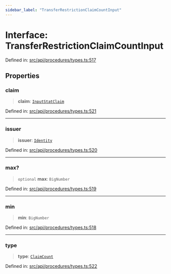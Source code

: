 ```yaml
---
sidebar_label: "TransferRestrictionClaimCountInput"
---
```


# Interface: TransferRestrictionClaimCountInput

Defined in: [src/api/procedures/types.ts:517](https://github.com/PolymeshAssociation/polymesh-sdk/blob/bee6a2fe7a8ce5db42a6982e793782182cde2153/src/api/procedures/types.ts#L517)

## Properties

### claim

> **claim**: [`InputStatClaim`](../../../entities/types/type-aliases/InputStatClaim.mdx)

Defined in: [src/api/procedures/types.ts:521](https://github.com/PolymeshAssociation/polymesh-sdk/blob/bee6a2fe7a8ce5db42a6982e793782182cde2153/src/api/procedures/types.ts#L521)

***

### issuer

> **issuer**: [`Identity`](../../../entities/Identity/classes/Identity.mdx)

Defined in: [src/api/procedures/types.ts:520](https://github.com/PolymeshAssociation/polymesh-sdk/blob/bee6a2fe7a8ce5db42a6982e793782182cde2153/src/api/procedures/types.ts#L520)

***

### max?

> `optional` **max**: `BigNumber`

Defined in: [src/api/procedures/types.ts:519](https://github.com/PolymeshAssociation/polymesh-sdk/blob/bee6a2fe7a8ce5db42a6982e793782182cde2153/src/api/procedures/types.ts#L519)

***

### min

> **min**: `BigNumber`

Defined in: [src/api/procedures/types.ts:518](https://github.com/PolymeshAssociation/polymesh-sdk/blob/bee6a2fe7a8ce5db42a6982e793782182cde2153/src/api/procedures/types.ts#L518)

***

### type

> **type**: [`ClaimCount`](../enumerations/TransferRestrictionType.mdx#claimcount)

Defined in: [src/api/procedures/types.ts:522](https://github.com/PolymeshAssociation/polymesh-sdk/blob/bee6a2fe7a8ce5db42a6982e793782182cde2153/src/api/procedures/types.ts#L522)
